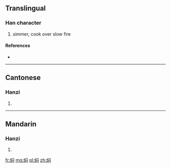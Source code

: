 {{also|燜}}
==Translingual==

===Han character===
{{Han char|rn=86|rad=火|as=07|sn=11|four=|canj=火中尸心 (FLSP)}}

# simmer, cook over slow fire

====References====
* {{Han ref|kx=0673.111|hdz=32205.110|uh=7116|ud=28950}}

----

==Cantonese==

===Hanzi===
{{yue-hanzi|jyut=|y=mun6|tra=燜}}

# {{defn|lang=yue|sort=火07}}

----

==Mandarin==

===Hanzi===
{{cmn-hanzi|tra=燜|pin=[[mèn]] ([[men4]])|wg=men<sup>4</sup>}}

# {{defn|lang=cmn|sort=火07}}

[[fr:焖]]
[[mg:焖]]
[[pl:焖]]
[[zh:焖]]
